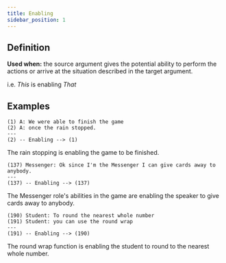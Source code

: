 ```yaml
---
title: Enabling
sidebar_position: 1
---
```


## Definition

**Used when:** the source argument gives the potential ability to perform the actions or arrive at the situation described in the target argument.

i.e. *This* is enabling *That*

## Examples

```
(1) A: We were able to finish the game
(2) A: once the rain stopped.
---
(2) -- Enabling --> (1)
```
The rain stopping is enabling the game to be finished.

```
(137) Messenger: Ok since I'm the Messenger I can give cards away to anybody.
---
(137) -- Enabling --> (137)
```
The Messenger role's abilities in the game are enabling the speaker to give cards away to anybody.

```
(190) Student: To round the nearest whole number
(191) Student: you can use the round wrap
---
(191) -- Enabling --> (190)
```
The round wrap function is enabling the student to round to the nearest whole number.
